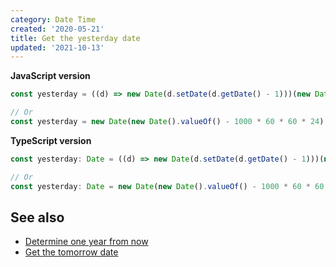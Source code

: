 ```yaml
---
category: Date Time
created: '2020-05-21'
title: Get the yesterday date
updated: '2021-10-13'
---
```


**JavaScript version**

```js yesterday.js
const yesterday = ((d) => new Date(d.setDate(d.getDate() - 1)))(new Date());

// Or
const yesterday = new Date(new Date().valueOf() - 1000 * 60 * 60 * 24);
```

**TypeScript version**

```ts yesterday.ts
const yesterday: Date = ((d) => new Date(d.setDate(d.getDate() - 1)))(new Date());

// Or
const yesterday: Date = new Date(new Date().valueOf() - 1000 * 60 * 60 * 24);
```

## See also

-   [Determine one year from now](https://phuoc.ng/collection/1-loc/determine-one-year-from-now/)
-   [Get the tomorrow date](https://phuoc.ng/collection/1-loc/get-the-tomorrow-date/)
